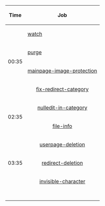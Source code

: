 {| class="wikitable" 
|- style="text-align:center;"
! colspan="2" | Time
! Job
! Config
|- style="text-align:center;"
| rowspan="4" colspan="2" | 00:35
| [[../../src/Personal/watch.js|watch]]
| rowspan="4" | [[1x daily.yaml|1x daily]]
|- style="text-align:center;"
| [[../../src/Clean/purge.js|purge]]
|- style="text-align:center;"
| [[../../src/File/mainpageImages.js|mainpage-image-protection]]
|-
| style="text-align:center;" | [[../../src/Category/fixRedirect.js|fix-redirect-category]]
|-
| rowspan="2" colspan="2" | 02:35
| style="text-align:center;" | [[../../src/Category/nulledit.js|nulledit-in-category]]
| rowspan="2" | [[3x daily.yaml|3x daily]]
|-
| style="text-align:center;" | [[../../src/File/info.js|file-info]]
|-
| rowspan="3" colspan="2" | 03:35
| style="text-align:center;" | [[../../src/Clean/userpageDelete.js|userpage-deletion]]
| rowspan="3" | [[4x daily.yaml|4x daily]]
|-
| style="text-align:center;" | [[../../src/Clean/redirectDelete.js|redirect-deletion]]
|-
| style="text-align:center;" | [[../../src/Clean/invisibleCharacter.js|invisible-character]]
|-
| 
| 
| style="text-align:center;" | 
| 
|-
| 
| 
| style="text-align:center;" | 
| 
|-
| 
| 
| style="text-align:center;" | 
| 
|-
| 
| 
| style="text-align:center;" | 
| 
|-
| 
| 
| style="text-align:center;" | 
| 
|}